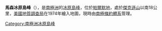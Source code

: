 {{coord|71|31|S|63|27|W|display=title}}

'''馬森冰原島峰'''（{{lang-en|Musson Nunatak}}），是[[南極洲|南極洲]]的[[冰原島峰|冰原島峰]]，位於[[帕爾默地|帕爾默地]]，處於[[傑克遜山_(南極洲)|傑克遜山]]以南18公里，[[美國地質調查局|美國地質調查局]]在1974年繪入地圖，現時由[[南極條約體系|南極條約體系]]管理。

{{Antarctica-geo-stub}}
[[Category:南極洲冰原島峰|Category:南極洲冰原島峰]]